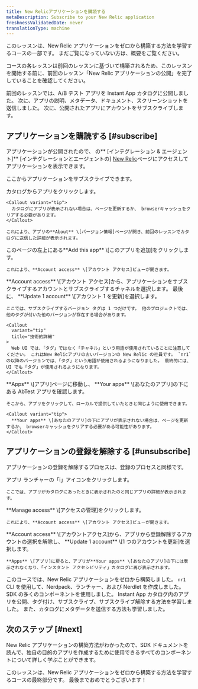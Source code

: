 ```yaml
---
title: New Relicアプリケーションを購読する
metaDescription: Subscribe to your New Relic application
freshnessValidatedDate: never
translationType: machine
---
```


<Callout variant="course">
  このレッスンは、New Relic アプリケーションをゼロから構築する方法を学習するコースの一部です。 まだご覧になっていない方は、概要をご覧ください。

  コースの各レッスンは前回のレッスンに基づいて構築されるため、このレッスンを開始する前に、前回のレッスン「New Relic アプリケーションの公開」を完了していることを確認してください。
</Callout>

前回のレッスンでは、A/B テスト アプリを Instant App カタログに公開しました。 次に、アプリの説明、メタデータ、ドキュメント、スクリーンショットを送信しました。 次に、公開されたアプリにアカウントをサブスクライブします。

## アプリケーションを購読する [#subscribe]

アプリケーションが公開されたので、 の** \[インテグレーション & エージェント]** \[インテグレーションとエージェントの] [New Relic](https://one.newrelic.com)ページにアクセスしてアプリケーションを表示できます。

ここからアプリケーションをサブスクライブできます。

<Steps>
  <Step>
    カタログからアプリをクリックします。

    <Callout variant="tip">
      カタログにアプリが表示されない場合は、ページを更新するか、 browserキャッシュをクリアする必要があります。
    </Callout>

    これにより、アプリの**About** \[バージョン情報]ページが開き、前回のレッスンでカタログに送信した詳細が表示されます。
  </Step>

  <Step>
    このページの左上にある**Add this app** \[このアプリを追加]をクリックします。

    これにより、**Account access** \[アカウント アクセス]ビューが開きます。
  </Step>

  <Step>
    **Account access** \[アカウント アクセス]から、アプリケーションをサブスクライブするアカウントとサブスクライブするチャネルを選択します。 最後に、 **Update 1 account** \[アカウント 1 を更新]を選択します。

    ここでは、サブスクライブするバージョン タグは 1 つだけです。 他のプロジェクトでは、他のタグが付いた他のバージョンが存在する場合があります。

    <Callout
      variant="tip"
      title="技術的詳細"
    >
      Web UI では、「タグ」ではなく「チャネル」という用語が使用されていることに注意してください。 これはNew Relicアプリの古いバージョンの New Relic の社員です。 `nr1`の以降のバージョンでは、「タグ」という用語が使用されるようになりました。 最終的には、UI でも「タグ」が使用されるようになります。
    </Callout>
  </Step>

  <Step>
    **Apps** \[アプリ]ページに移動し、 **Your apps** \[あなたのアプリ]の下にある AbTest アプリを確認します。

    そこから、アプリをクリックして、ローカルで提供していたときと同じように使用できます。

    <Callout variant="tip">
      **Your apps** \[あなたのアプリ]の下にアプリが表示されない場合は、ページを更新するか、 browserキャッシュをクリアする必要がある可能性があります。
    </Callout>
  </Step>
</Steps>

## アプリケーションの登録を解除する [#unsubscribe]

アプリケーションの登録を解除するプロセスは、登録のプロセスと同様です。

<Steps>
  <Step>
    アプリ ランチャーの「i」アイコンをクリックします。

    ここでは、アプリがカタログにあったときに表示されたのと同じアプリの詳細が表示されます。
  </Step>

  <Step>
    **Manage access** \[アクセスの管理]をクリックします。

    これにより、**Account access** \[アカウント アクセス]ビューが開きます。
  </Step>

  <Step>
    **Account access** \[アカウントアクセス]から、アプリから登録解除するアカウントの選択を解除し、 **Update 1 account** \[1 つのアカウントを更新]を選択します。

    **Apps** \[アプリ]に戻ると、アプリが**Your apps** \[あなたのアプリ]の下には表示されなくなり、「インスタント アクセシビリティ」カタログに再び表示されます。
  </Step>
</Steps>

このコースでは、New Relic アプリケーションをゼロから構築しました。 `nr1` CLI を使用して、Nerdpack、ランチャー、および Nerdlet を作成しました。 SDK の多くのコンポーネントを使用しました。 Instant App カタログ内のアプリを公開、タグ付け、サブスクライブ、サブスクライブ解除する方法を学習しました。 また、カタログにメタデータを送信する方法も学習しました。

## 次のステップ [#next]

New Relic アプリケーションの構築方法がわかったので、SDK ドキュメントを読んで、独自の目的のアプリを作成するために使用できるすべてのコンポーネントについて詳しく学ぶことができます。

<Callout variant="tip">
  このレッスンは、New Relic アプリケーションをゼロから構築する方法を学習するコースの最終部分です。 最後までおめでとうございます！
</Callout>
